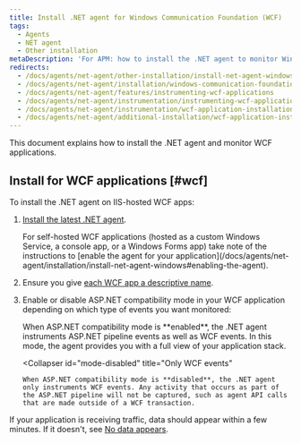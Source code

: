 ```yaml
---
title: Install .NET agent for Windows Communication Foundation (WCF)
tags:
  - Agents
  - NET agent
  - Other installation
metaDescription: 'For APM: how to install the .NET agent to monitor Windows Communication Foundation (WCF) applications.'
redirects:
  - /docs/agents/net-agent/other-installation/install-net-agent-windows-communication-foundation-wcf
  - /docs/agents/net-agent/installation/windows-communication-foundation-wcf
  - /docs/agents/net-agent/features/instrumenting-wcf-applications
  - /docs/agents/net-agent/instrumentation/instrumenting-wcf-applications
  - /docs/agents/net-agent/instrumentation/wcf-application-installation
  - /docs/agents/net-agent/additional-installation/wcf-application-installation
---
```


This document explains how to install the .NET agent and monitor WCF applications.

## Install for WCF applications [#wcf]

To install the .NET agent on IIS-hosted WCF apps:

1. [Install the latest .NET agent](/docs/agents/net-agent/installation/install-net-agent-windows).

   <Callout variant="important">
     For self-hosted WCF applications (hosted as a custom Windows Service, a console app, or a Windows Forms app) take note of the instructions to [enable the agent for your application](/docs/agents/net-agent/installation/install-net-agent-windows#enabling-the-agent).
   </Callout>
2. Ensure you give [each WCF app a descriptive name](/docs/agents/net-agent/installation-and-configuration/naming-your-net-application#naming-non-iis).
3. Enable or disable ASP.NET compatibility mode in your WCF application depending on which type of events you want monitored:

   <CollapserGroup>
     <Collapser
       id="mode-enabled"
       title="ASP.NET pipeline events and WCF events"
     >
       When ASP.NET compatibility mode is **enabled**, the .NET agent instruments ASP.NET pipeline events as well as WCF events. In this mode, the agent provides you with a full view of your application stack.
     </Collapser>

     <Collapser
       id="mode-disabled"
       title="Only WCF events"
     >
       When ASP.NET compatibility mode is **disabled**, the .NET agent only instruments WCF events. Any activity that occurs as part of the ASP.NET pipeline will not be captured, such as agent API calls that are made outside of a WCF transaction.
     </Collapser>
   </CollapserGroup>

If your application is receiving traffic, data should appear within a few minutes. If it doesn't, see [No data appears](/docs/agents/net-agent/troubleshooting/no-data-appears-net).

<InstallFeedback />
